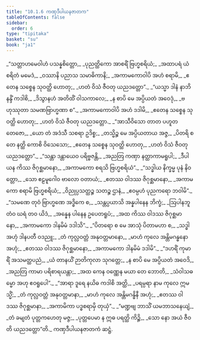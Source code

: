 ```yaml
---
title: "10.1.6 ကဏှဒီပါယနဇာတက"
tableOfContents: false
sidebar:
  order: 6
type: "tipitaka"
basket: "su"
book: "ja1"
---
```



<DynamicBreadcrumb />

<Division number="62" book="ja1" e="ch" v="22" p="208">

<Paragraph number="1975" type="verses" book="ja1">
_“သတ္တာဟမေဝါဟံ ပသန္နစိတ္တော,_  
_ပုညတ္ထိကော အာစရိံ ဗြဟ္မစရိယံ;_  
_အထာပရံ ယံ စရိတံ မမေဒံ,_  
_ဝဿာနိ ပညာသ သမာဓိကာနိ;_  
_အကာမကောဝါပိ အဟံ စရာမိ,_  
_ဧတေန သစ္စေန သုဝတ္ထိ ဟောတု;_  
_ဟတံ ဝိသံ ဇီဝတု ယညဒတ္တော”._  

</Paragraph>

</Division>
<Division number="63" book="ja1" e="ch" v="22" p="209">

<Paragraph number="1976" type="verses" book="ja1">
_“ယသ္မာ ဒါနံ နာဘိနန္ဒိံ ကဒါစိ,_  
_ဒိသွာနဟံ အတိထိံ ဝါသကာလေ;_  
_န စာပိ မေ အပ္ပိယတံ အဝေဒုံ,_  
_ဗဟုဿုတာ သမဏဗြာဟ္မဏာ စ”._  
_အကာမကောဝါပိ အဟံ ဒဒါမိ,_  
_ဧတေန သစ္စေန သုဝတ္ထိ ဟောတု;_  
_ဟတံ ဝိသံ ဇီဝတု ယညဒတ္တော._  

</Paragraph>

</Division>
<Division number="64" book="ja1" e="ch" v="22" p="209">

<Paragraph number="1977" type="verses" book="ja1">
_“အာသီဝိသော တာတ ပဟူတတေဇော,_  
_ယော တံ အဒံသီ သစရာ ဥဒိစ္စ;_  
_တသ္မိဉ္စ မေ အပ္ပိယတာယ အဇ္ဇ,_  
_ပိတရိ စ တေ နတ္ထိ ကောစိ ဝိသေသော;_  
_ဧတေန သစ္စေန သုဝတ္ထိ ဟောတု,_  
_ဟတံ ဝိသံ ဇီဝတု ယညဒတ္တော”._  

</Paragraph>

</Division>
<Division number="65" book="ja1" e="ch" v="22" p="209">

<Paragraph number="1978" type="verses" book="ja1">
_“သန္တာ ဒန္တာယေဝ ပရိဗ္ဗဇန္တိ,_  
_အညတြ ကဏှာ နတ္ထာကာမရူပါ;_  
_ဒီပါယန ကိဿ ဇိဂုစ္ဆမာနော,_  
_အကာမကော စရသိ ဗြဟ္မစရိယံ”._  

</Paragraph>

</Division>
<Division number="66" book="ja1" e="ch" v="22" p="209">

<Paragraph number="1979" type="verses" book="ja1">
_“သဒ္ဓါယ နိက္ခမ္မ ပုနံ နိဝတ္တော,_  
_သော ဧဠမူဂေါဝ ဗာလော ဝတာယံ;_  
_ဧတဿ ဝါဒဿ ဇိဂုစ္ဆမာနော,_  
_အကာမကော စရာမိ ဗြဟ္မစရိယံ;_  
_ဝိညုပ္ပသတ္ထဉ္စ သတဉ္စ ဌာနံ,_  
_ဧဝမ္ပဟံ ပုညကရော ဘဝါမိ”._  

</Paragraph>

</Division>
<Division number="67" book="ja1" e="ch" v="22" p="210">

<Paragraph number="1980" type="verses" book="ja1">
_“သမဏေ တုဝံ ဗြာဟ္မဏေ အဒ္ဓိကေ စ,_  
_သန္တပ္ပယာသိ အန္နပါနေန ဘိက္ခံ;_  
_ဩပါနဘူတံဝ ဃရံ တဝ ယိဒံ,_  
_အန္နေန ပါနေန ဥပေတရူပံ;_  
_အထ ကိဿ ဝါဒဿ ဇိဂုစ္ဆမာနော,_  
_အကာမကော ဒါနမိမံ ဒဒါသိ”._  

</Paragraph>

</Division>
<Division number="68" book="ja1" e="ch" v="22" p="210">

<Paragraph number="1981" type="verses" book="ja1">
_“ပိတရော စ မေ အာသုံ ပိတာမဟာ စ,_  
_သဒ္ဓါ အဟုံ ဒါနပတီ ဝဒညူ;_  
_တံ ကုလ္လဝတ္တံ အနုဝတ္တမာနော,_  
_မာဟံ ကုလေ အန္တိမဂန္ဓနော အဟုံ;_  
_ဧတဿ ဝါဒဿ ဇိဂုစ္ဆမာနော,_  
_အကာမကော ဒါနမိမံ ဒဒါမိ”._  

</Paragraph>

</Division>
<Division number="69" book="ja1" e="ch" v="22" p="210">

<Paragraph number="1982" type="verses" book="ja1">
_“ဒဟရိံ ကုမာရိံ အသမတ္ထပညံ,_  
_ယံ တာနယိံ ဉာတိကုလာ သုဂတ္တေ;_  
_န စာပိ မေ အပ္ပိယတံ အဝေဒိ,_  
_အညတြ ကာမာ ပရိစာရယန္တာ;_  
_အထ ကေန ဝဏ္ဏေန မယာ တေ ဘောတိ,_  
_သံဝါသဓမ္မော အဟု ဧဝရူပေါ”._  

</Paragraph>

</Division>
<Division number="70" book="ja1" e="ch" v="22" p="210">

<Paragraph number="1983" type="verses" book="ja1">
_“အာရာ ဒူရေ နယိဓ ကဒါစိ အတ္ထိ,_  
_ပရမ္ပရာ နာမ ကုလေ ဣမသ္မိံ;_  
_တံ ကုလ္လဝတ္တံ အနုဝတ္တမာနာ,_  
_မာဟံ ကုလေ အန္တိမဂန္ဓိနီ အဟုံ;_  
_ဧတဿ ဝါဒဿ ဇိဂုစ္ဆမာနာ,_  
_အကာမိကာ ပဒ္ဓစရာမှိ တုယှံ”._  

</Paragraph>

</Division>
<Division number="71" book="ja1" e="ch" v="22" p="211">

<Paragraph number="1984" type="verses" book="ja1">
_“မဏ္ဍဗျ ဘာသိံ ယမဘာသနေယျံ,_  
_တံ ခမျတံ ပုတ္တကဟေတု မဇ္ဇ;_  
_ပုတ္တပေမာ န ဣဓ ပရတ္ထိ ကိဉ္စိ,_  
_သော နော အယံ ဇီဝတိ ယညဒတ္တော”တိ._  


</Paragraph>
</Division>

<Paragraph number="1985" type="center" book="ja1">
ကဏှဒီပါယနဇာတကံ ဆဋ္ဌံ.
</Paragraph>